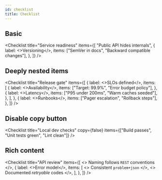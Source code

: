 ```yaml
---
id: checklist
title: Checklist
---
```



## Basic

<Checklist
  title="Service readiness"
  items={[
    "Public API hides internals",
    {
      label: <>Versioning</>,
      items: ["SemVer in docs", "Backward compatible changes"],
    },
  ]}
/>

## Deeply nested items

<Checklist
  title="Release gate"
  items={[
    {
      label: <>SLOs defined</>,
      items: [
        {
          label: <>Availability</>,
          items: ["Target: 99.9%", "Error budget policy"],
        },
        {
          label: <>Latency</>,
          items: ["P95 under 200ms", "Warm caches seeded"],
        },
      ],
    },
    {
      label: <>Runbooks</>,
      items: ["Pager escalation", "Rollback steps"],
    },
  ]}
/>

## Disable copy button

<Checklist
  title="Local dev checks"
  copy={false}
  items={["Build passes", "Unit tests green", "Lint clean"]}
/>

## Rich content

<Checklist
  title="API review"
  items={[
    <>
      Naming follows <code>REST</code> conventions
    </>,
    {
      label: <>Error model</>,
      items: [
        <>
          Consistent <code>problem+json</code>
        </>,
        <>
          Documented <em>retryable</em> codes
        </>,
      ],
    },
  ]}
/>
